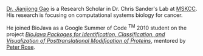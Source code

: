 [http://www.linkedin.com/in/jjgao Dr. Jianjiong Gao] is a Research Scholar in Dr. Chris Sander's Lab at [http://www.mskcc.org/ MSKCC]. His research is focusing on computational systems biology for cancer.

He joined BioJava as a Google Summer of Code <sup>TM</sup> 2010 student on the project [[GSoC:PTM|''BioJava Packages for Identification, Classification, and Visualization of Posttranslational Modification of Proteins'']], mentored by [http://www.linkedin.com/in/peterrose Peter Rose].